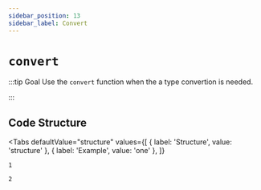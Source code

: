 ```yaml
---
sidebar_position: 13
sidebar_label: Convert
---
```



# `convert`

:::tip Goal
Use the `convert` function when the a type convertion is needed.

:::

## Code Structure

<Tabs
  defaultValue="structure"
  values={[
    { label: 'Structure', value: 'structure' },
	{ label: 'Example', value: 'one' },
  ]}
>

<TabItem value="structure">

```ano
1
```

</TabItem>

<TabItem value="one">

```ano
2
```

</TabItem>

</Tabs>
